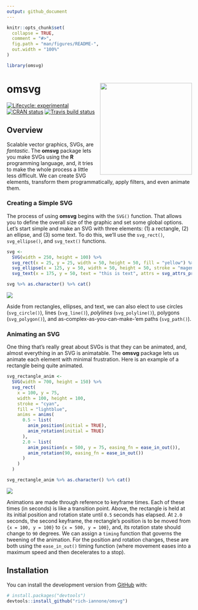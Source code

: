 ```yaml
---
output: github_document
---
```


<!-- README.md is generated from README.Rmd. Please edit that file -->

```r
knitr::opts_chunk$set(
  collapse = TRUE,
  comment = "#>",
  fig.path = "man/figures/README-",
  out.width = "100%"
)

library(omsvg)
```

# omsvg <img src="man/figures/logo.svg" align="right" height="250px" />

<!-- badges: start -->
[![Lifecycle: experimental](https://img.shields.io/badge/lifecycle-experimental-orange.svg)](https://www.tidyverse.org/lifecycle/#experimental)
[![CRAN status](https://www.r-pkg.org/badges/version/omsvg)](https://CRAN.R-project.org/package=omsvg)
[![Travis build status](https://travis-ci.org/rich-iannone/omsvg.svg?branch=master)](https://travis-ci.org/rich-iannone/omsvg)
<!-- badges: end -->

## Overview

Scalable vector graphics, SVGs, are *fantastic*. The **omsvg** package lets you make SVGs using the **R** programming language, and, it tries to make the whole process a little less difficult. We can create SVG elements, transform them programmatically, apply filters, and even animate them.

### Creating a Simple SVG

The process of using **omsvg** begins with the `SVG()` function. That allows you to define the overall size of the graphic and set some global options. Let's start simple and make an SVG with three elements: (1) a rectangle, (2) an ellipse, and (3) some text. To do this, we'll use the `svg_rect()`, `svg_ellipse()`, and `svg_text()` functions.

```r
svg <- 
  SVG(width = 250, height = 100) %>%
  svg_rect(x = 25, y = 25, width = 50, height = 50, fill = "yellow") %>%
  svg_ellipse(x = 125, y = 50, width = 50, height = 50, stroke = "magenta") %>%
  svg_text(x = 175, y = 50, text = "this is text", attrs = svg_attrs_pres(font_family = "Helvetica"))
```

```r
svg %>% as.character() %>% cat()
```

<img src="man/figures/example_1.svg" align="center" />

Aside from rectangles, ellipses, and text, we can also elect to use circles (`svg_circle()`), lines (`svg_line()`), *polylines* (`svg_polyline()`), polygons (`svg_polygon()`), and as-complex-as-you-can-make-'em paths (`svg_path()`).

### Animating an SVG

One thing that's really great about SVGs is that they can be animated, and, almost everything in an SVG is animatable. The **omsvg** package lets us animate each element with minimal frustration. Here is an example of a rectangle being quite animated.

```r
svg_rectangle_anim <- 
  SVG(width = 700, height = 150) %>%
  svg_rect(
    x = 100, y = 75,
    width = 100, height = 100,
    stroke = "cyan",
    fill = "lightblue",
    anims = anims(
      0.5 ~ list(
        anim_position(initial = TRUE),
        anim_rotation(initial = TRUE)
      ),
      2.0 ~ list(
        anim_position(x = 500, y = 75, easing_fn = ease_in_out()),
        anim_rotation(90, easing_fn = ease_in_out())
      )
    )
  )
```

```r
svg_rectangle_anim %>% as.character() %>% cat()
```

<img src="man/figures/example_2.svg" align="center" />

Animations are made through reference to keyframe times. Each of these times (in seconds) is like a transition point. Above, the rectangle is held at its initial position and rotation state until `0.5` seconds has elapsed. At `2.0` seconds, the second keyframe, the rectangle's position is to be moved from `{x = 100, y = 100}` to `{x = 500, y = 100}`, and, its rotation state should change to `90` degrees. We can assign a `timing` function that governs the tweening of the animation. For the position and rotation changes, these are both using the `ease_in_out()` timing function (where movement eases into a maximum speed and then decelerates to a stop).

## Installation

You can install the development version from [GitHub](https://github.com/) with:

```r
# install.packages("devtools")
devtools::install_github("rich-iannone/omsvg")
```
